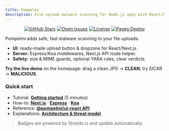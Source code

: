 ```yaml
---
title: Pompelmi
description: File upload malware scanning for Node.js apps with React/Next UI and Node middlewares.
---
```


<div align="center">

[![GitHub Stars](https://img.shields.io/github/stars/pompelmi/pompelmi?style=for-the-badge)](https://github.com/pompelmi/pompelmi/stargazers)
[![Open Issues](https://img.shields.io/github/issues/pompelmi/pompelmi?style=for-the-badge)](https://github.com/pompelmi/pompelmi/issues)
[![License](https://img.shields.io/github/license/pompelmi/pompelmi?style=for-the-badge)](https://github.com/pompelmi/pompelmi/blob/main/LICENSE)
[![Pages Deploy](https://img.shields.io/github/deployments/pompelmi/pompelmi/github-pages?label=github%20pages&style=for-the-badge)](https://github.com/pompelmi/pompelmi/deployments)

</div>

Pompelmi adds safe, fast malware scanning to your file uploads.

- **UI:** ready-made upload button & dropzone for React/Next.js.  
- **Server:** Express/Koa middlewares, Next.js API route helper.  
- **Safety:** size & MIME guards, optional YARA rules, clear verdicts.

**Try the live demo** on the homepage: drag a clean JPG → **CLEAN**; try EICAR → **MALICIOUS**.

### Quick start
- Tutorial: **[Getting started](./tutorials/getting-started/)** (5 minutes)
- How-to: **[Next.js](./how-to/nextjs/)** · **[Express](./how-to/express/)** · **[Koa](./how-to/koa/)**  
- Reference: **[@pompelmi/ui-react API](./reference/ui-react/)**  
- Explanations: **[Architecture & threat model](./explanations/architecture/)**

> Badges are powered by Shields.io and update automatically.